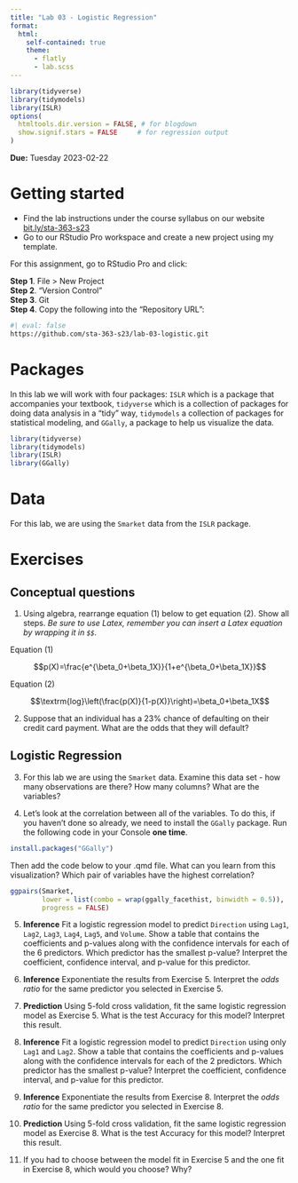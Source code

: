 ```yaml
---
title: "Lab 03 - Logistic Regression"
format: 
  html:
    self-contained: true
    theme:
      - flatly
      - lab.scss
---
```


```r
library(tidyverse)
library(tidymodels)
library(ISLR)
options(
  htmltools.dir.version = FALSE, # for blogdown
  show.signif.stars = FALSE     # for regression output
)
```

**Due:** Tuesday 2023-02-22 

# Getting started

-   Find the lab instructions under the course syllabus on our website [bit.ly/sta-363-s23](bit.ly/sta-363-s23)\
-   Go to our RStudio Pro workspace and create a new project using my template.

For this assignment, go to RStudio Pro and click:

**Step 1**. File \> New Project\
**Step 2**. "Version Control"\
**Step 3**. Git\
**Step 4**. Copy the following into the "Repository URL":

```bash
#| eval: false
https://github.com/sta-363-s23/lab-03-logistic.git
```



# Packages

In this lab we will work with four packages: `ISLR` which is a package that accompanies your textbook, `tidyverse` which is a collection of packages for doing data analysis in a "tidy" way, `tidymodels` a collection of packages for statistical modeling, and `GGally`, a package to help us visualize the data.

```r
library(tidyverse) 
library(tidymodels)
library(ISLR)
library(GGally)
```

# Data

For this lab, we are using the `Smarket` data from the `ISLR` package.

# Exercises

## Conceptual questions

1. Using algebra, rearrange equation (1) below to get equation (2). Show all steps. _Be sure to use Latex, remember you can insert a Latex equation by wrapping it in `$$`._

Equation (1)

$$p(X)=\frac{e^{\beta_0+\beta_1X}}{1+e^{\beta_0+\beta_1X}}$$

Equation (2)

$$\textrm{log}\left(\frac{p(X)}{1-p(X)}\right)=\beta_0+\beta_1X$$

2. Suppose that an individual has a 23% chance of defaulting on their credit card payment. What are the odds that they will default?

## Logistic Regression

3. For this lab we are using the `Smarket` data. Examine this data set - how many observations are there? How many columns? What are the variables?

4. Let's look at the correlation between all of the variables. To do this, if you haven't done so already, we need to install the `GGally` package. Run the following code in your Console **one time**. 

```r
install.packages("GGally")
```

Then add the code below to your .qmd file. What can you learn from this visualization? Which pair of variables have the highest correlation?

```r
ggpairs(Smarket, 
        lower = list(combo = wrap(ggally_facethist, binwidth = 0.5)), 
        progress = FALSE)
```

5. **Inference** Fit a logistic regression model to predict `Direction` using `Lag1`, `Lag2`, `Lag3`, `Lag4`, `Lag5`, and `Volume`. Show a table that contains the coefficients and p-values along with the confidence intervals for each of the 6 predictors. Which predictor has the smallest p-value? Interpret the coefficient, confidence interval, and p-value for this predictor.

6. **Inference** Exponentiate the results from Exercise 5. Interpret the _odds ratio_ for the same predictor you selected in Exercise 5.

7. **Prediction** Using 5-fold cross validation, fit the same logistic regression model as Exercise 5. What is the test Accuracy for this model? Interpret this result.

8. **Inference** Fit a logistic regression model to predict `Direction` using only `Lag1` and `Lag2`. Show a table that contains the coefficients and p-values along with the confidence intervals for each of the 2 predictors. Which predictor has the smallest p-value? Interpret the coefficient, confidence interval, and p-value for this predictor.

9. **Inference** Exponentiate the results from Exercise 8. Interpret the _odds ratio_ for the same predictor you selected in Exercise 8.

8. **Prediction** Using 5-fold cross validation, fit the same logistic regression model as Exercise 8. What is the test Accuracy for this model? Interpret this result.

9. If you had to choose between the model fit in Exercise 5 and the one fit in Exercise 8, which would you choose? Why?
